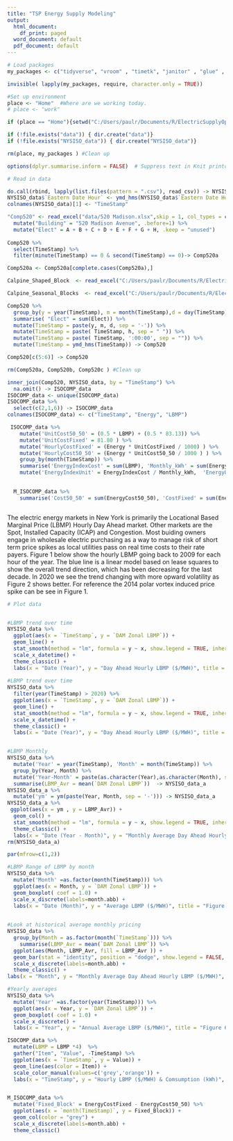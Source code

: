 ```yaml
---
title: "TSP Energy Supply Modeling"
output:
  html_document:
    df_print: paged
  word_document: default
  pdf_document: default
---
```




```r

# Load packages 
my_packages <- c("tidyverse", "vroom" , "timetk", "janitor" , "glue" , "tsibble" , "tidytext","lubridate", "fable", "tsibbledata", "ggplot2", "forecast", "tseries", "rio", "zoo", "readxl", "tsibbledata", "knitr", "formattable", "scales", "kable", "kableExtra", "dplyr")   

invisible( lapply(my_packages, require, character.only = TRUE))

#Set up environment 
place <- "Home"  #Where are we working today. 
# place <- "work"

if (place == "Home"){setwd("C:/Users/paulr/Documents/R/ElectricSupplyOptions")} else {setwd("C:/Users/prode/Documents/R/ElectricSupplyOptions")}

if (!file.exists("data")) { dir.create("data")}
if (!file.exists("NYSISO_data")) { dir.create("NYSISO_data")}

rm(place, my_packages ) #Clean up

options(dplyr.summarise.inform = FALSE)  # Suppress text in Knit printout. 
```


```r

# Read in data

do.call(rbind, lapply(list.files(pattern = ".csv"), read_csv)) -> NYSISO_data
NYSISO_data$`Eastern Date Hour` <- ymd_hms(NYSISO_data$`Eastern Date Hour`)
colnames(NYSISO_data)[1] <- "TimeStamp"

"Comp520" <- read_excel("data/520 Madison.xlsx",skip = 1, col_types = c("date", "numeric","numeric","numeric","numeric","numeric","numeric","numeric","numeric" ) , col_names = c("TimeStamp", "A", "B", "C", "D", "E", "F", "G", "H"), na = "NA") %>% 
  mutate("Building" = "520 Madison Avenue", .before=1) %>%  
  mutate("Elect" = A + B + C + D + E + F + G + H, .keep = "unused")  
 
Comp520 %>% 
  select(TimeStamp) %>% 
  filter(minute(TimeStamp) == 0 & second(TimeStamp) == 0)-> Comp520a

Comp520a <- Comp520a[complete.cases(Comp520a),] 

Calpine_Shaped_Block  <- read_excel("C:/Users/paulr/Documents/R/ElectricSupplyOptions/Calpine Pricing 11.1.2022.xlsx", sheet = "NY", range = "B3:K10" )

Calpine_Seasonal_Blocks  <- read_excel("C:/Users/paulr/Documents/R/ElectricSupplyOptions/Calpine Pricing 11.1.2022.xlsx", sheet = "NY", range = "B13:K20" )

Comp520 %>%
  group_by(y = year(TimeStamp), m = month(TimeStamp),d = day(TimeStamp), h = hour(TimeStamp)) %>% 
  summarise( "Elect" = sum(Elect)) %>% 
  mutate(TimeStamp = paste(y, m, d, sep = '-')) %>% 
  mutate(TimeStamp = paste( TimeStamp, h, sep = " ")) %>% 
  mutate(TimeStamp = paste( TimeStamp, ':00:00', sep = "")) %>% 
  mutate(TimeStamp = ymd_hms(TimeStamp)) -> Comp520

Comp520[c(5:6)] -> Comp520

rm(Comp520a, Comp520b, Comp520c ) #Clean up

inner_join(Comp520, NYSISO_data, by = "TimeStamp") %>% 
  na.omit() -> ISOCOMP_data
ISOCOMP_data <- unique(ISOCOMP_data)
ISOCOMP_data %>% 
  select(c(2,1,6)) -> ISOCOMP_data
colnames(ISOCOMP_data) <- c("TimeStamp", "Energy", "LBMP")

 ISOCOMP_data %>% 
    mutate('UnitCost50_50' = (0.5 * LBMP) + (0.5 * 83.13)) %>% 
    mutate('UnitCostFixed' = 81.80 ) %>%
    mutate('HourlyCostFixed' = (Energy * UnitCostFixed / 1000) ) %>% 
    mutate('HourlyCost50_50' = (Energy * UnitCost50_50 / 1000 ) ) %>% 
    group_by(month(TimeStamp)) %>% 
    summarise('EnergyIndexCost' = sum(LBMP), 'Monthly_kWh' = sum(Energy), 'EnergyCost50_50' = sum(HourlyCost50_50), 'EnergyCostFixed' = sum(HourlyCostFixed)) %>% 
    mutate('EnergyIndexUnit' = EnergyIndexCost / Monthly_kWh,  'EnergyUnit50_50' = EnergyCost50_50 / Monthly_kWh, 'EnergyUnitFixed' = EnergyCostFixed / Monthly_kWh) -> M_ISOCOMP_data

  
  M_ISOCOMP_data %>% 
    summarise('Cost50_50' = sum(EnergyCost50_50), 'CostFixed' = sum(EnergyCostFixed)) -> Annual_Cost_Estimates



```
The electric energy markets in New York is primarily the Locational Based Marginal Price (LBMP) Hourly Day Ahead market. Other markets are the Spot, Installed Capacity (ICAP) and Congestion. Most buiding owners engage in wholesale electric purchasing as a way to manage risk of short term price spikes as local utilities pass on real time costs to their rate payers. Figure 1 below show the hourly LBMP going back to 2009 for each hour of the year. The blue line is a linear model based on lease squares to show the overall trend direction, which has been decreasing for the last decade. In 2020 we see the trend changing with more opward volatility as Figure 2 shows better. For reference the 2014 polar vortex induced price spike can be see in Figure 1. 

```r
# Plot data 


#LBMP trend over time
NYSISO_data %>% 
  ggplot(aes(x = `TimeStamp`, y = `DAM Zonal LBMP`)) +
  geom_line() +
  stat_smooth(method = "lm", formula = y ~ x, show.legend = TRUE, inherit.aes = TRUE, ) +
  scale_x_datetime() +
  theme_classic() +
  labs(x = "Date (Year)", y = "Day Ahead Hourly LBMP ($/MWH)", title = "Figure 1:" ~underline("NYSISO LBMP 2009 - Present"), caption = "ISO Market data from: https://www.nyiso.com/custom-reports" )
  
#LBMP trend over time
NYSISO_data %>% 
  filter(year(TimeStamp) > 2020) %>% 
  ggplot(aes(x = `TimeStamp`, y = `DAM Zonal LBMP`)) +
  geom_line() +
  stat_smooth(method = "lm", formula = y ~ x, show.legend = TRUE, inherit.aes = TRUE, ) +
  scale_x_datetime() +
  theme_classic() +
  labs(x = "Date (Year)", y = "Day Ahead Hourly LBMP ($/MWH)", title = "Figure 2:" ~underline("NYSISO LBMP  2020 - Present "), caption = "ISO Market data from: https://www.nyiso.com/custom-reports" )


#LBMP Monthly
NYSISO_data %>% 
  mutate('Year' = year(TimeStamp), 'Month' = month(TimeStamp)) %>% 
  group_by(Year, Month) %>% 
  mutate('Year-Month' = paste(as.character(Year),as.character(Month), sep = '-')) %>% 
  summarise(LBMP_Avr = mean(`DAM Zonal LBMP`))  -> NYSISO_data_a
NYSISO_data_a %>% 
  mutate('ym' = ym(paste(Year, Month, sep = '-'))) -> NYSISO_data_a
NYSISO_data_a %>%  
 ggplot(aes(x = ym , y = LBMP_Avr)) +
  geom_col() +
  stat_smooth(method = "lm", formula = y ~ x, show.legend = TRUE, inherit.aes = TRUE, ) +
  theme_classic() +
  labs(x = "Date (Year - Month)", y = "Monthly Average Day Ahead Hourly LBMP ($/MWH)", title = "Figure 3:" ~underline("Monthly Average LBMP"), caption = "ISO Market data from: https://www.nyiso.com/custom-reports" )
rm(NYSISO_data_a)
```






```r

par(mfrow=c(1,2))

#LBMP Range of LBMP by month
NYSISO_data %>% 
  mutate('Month' =as.factor(month(TimeStamp))) %>% 
  ggplot(aes(x = Month, y = `DAM Zonal LBMP`)) +
  geom_boxplot( coef = 1.0) +
  scale_x_discrete(labels=month.abb) +
  labs(x = "Date (Month)", y = "Average LBMP ($/MWH)", title = "Figure 4:" ~underline("Box and Whisker Historical Average LBMP ($/MWH)") )
  

#Look at historical average monthly pricing  
NYSISO_data %>% 
  group_by(Month = as.factor(month(`TimeStamp`))) %>% 
    summarise(LBMP_Avr = mean(`DAM Zonal LBMP`)) %>% 
  ggplot(aes(Month, LBMP_Avr, fill = LBMP_Avr )) +
  geom_bar(stat = "identity", position = "dodge", show.legend = FALSE, fill = "grey") +
  scale_x_discrete(labels=month.abb) +
  theme_classic() +
labs(x = "Month", y = "Monthly Average Day Ahead Hourly LBMP ($/MWH)", title = "Figure 5:" ~underline("Historical Monthly Average LBMP by Month"))

```





```r

#Yearly averages 
NYSISO_data %>% 
  mutate('Year' =as.factor(year(TimeStamp))) %>% 
  ggplot(aes(x = Year, y = `DAM Zonal LBMP`)) +
  geom_boxplot( coef = 1.0) +
  scale_x_discrete() +
  labs(x = "Year", y = "Annual Average LBMP ($/MWH)", title = "Figure 6:" ~underline("Box and Whisker Average Annual LBMP ($/MWH)") )


```



```r

ISOCOMP_data %>% 
  mutate(LBMP = LBMP *4)  %>% 
  gather("Item", "Value", -TimeStamp) %>% 
  ggplot(aes(x = `TimeStamp`, y = Value)) +
  geom_line(aes(color = Item)) +
  scale_color_manual(values=c('grey','orange')) +
  labs(x = "TimeStamp", y = "Hourly LBMP ($/MWH) & Comsumption (kWh)", title = "Figure 8:" ~underline("Relationship of Comsumption to LBMP"), caption = "ISO Market data from: https://www.nyiso.com/custom-reports & Aquacore Database")


M_ISOCOMP_data %>% 
  mutate('Fixed_Block' = EnergyCostFixed - EnergyCost50_50) %>% 
  ggplot(aes(x = `month(TimeStamp)`, y = Fixed_Block)) +
  geom_col(color = "grey") +
  scale_x_discrete(labels=month.abb) +
  theme_classic()
    
```


